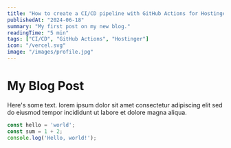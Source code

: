---
title: "How to create a CI/CD pipeline with GitHub Actions for Hostinger"
publishedAt: "2024-06-18"
summary: "My first post on my new blog."
readingTime: "5 min"
tags: ["CI/CD", "GitHub Actions", "Hostinger"]
icon: "/vercel.svg"
image: "/images/profile.jpg"
---

# My Blog Post

Here's some text.
lorem ipsum dolor sit amet consectetur adipiscing elit sed do eiusmod tempor incididunt ut labore et dolore magna aliqua.

```js
const hello = 'world';
const sum = 1 + 2;
console.log('Hello, world!');
```

